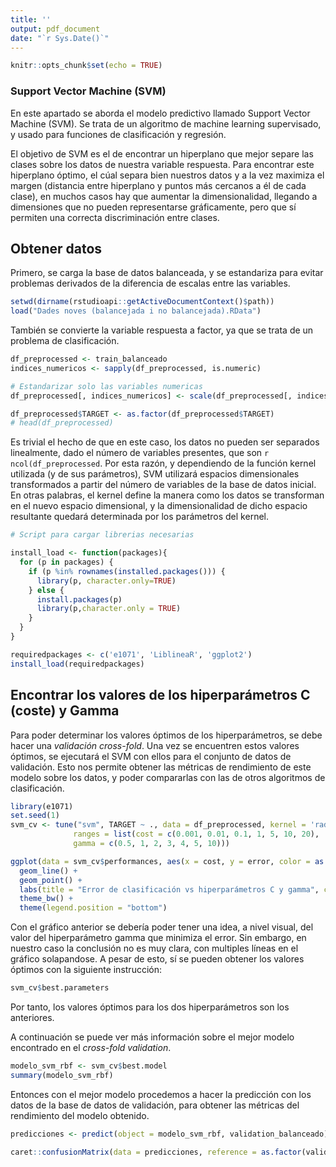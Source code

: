 ---
title: ''
output: pdf_document
date: "`r Sys.Date()`"
---

```{r setup, include=FALSE}
knitr::opts_chunk$set(echo = TRUE)
```

### Support Vector Machine (SVM)

En este apartado se aborda el modelo predictivo llamado Support Vector Machine (SVM). Se trata de un algoritmo de machine learning supervisado, y usado para funciones de clasificación y regresión.

El objetivo de SVM es el de encontrar un hiperplano que mejor separe las clases sobre los datos de nuestra variable respuesta. Para encontrar este hiperplano óptimo, el cúal separa bien nuestros datos y a la vez maximiza el margen (distancia entre hiperplano y puntos más cercanos a él de cada clase), en muchos casos hay que aumentar la dimensionalidad, llegando a dimensiones que no pueden representarse gráficamente, pero que sí permiten una correcta discriminación entre clases.

## Obtener datos

Primero, se carga la base de datos balanceada, y se estandariza para evitar problemas derivados de la diferencia de escalas entre las variables.
```{r, include = FALSE}
setwd(dirname(rstudioapi::getActiveDocumentContext()$path))
load("Dades noves (balancejada i no balancejada).RData")
```

También se convierte la variable respuesta a factor, ya que se trata  de un problema de clasificación.
```{r, include = FALSE}
df_preprocessed <- train_balanceado
indices_numericos <- sapply(df_preprocessed, is.numeric)

# Estandarizar solo las variables numericas
df_preprocessed[, indices_numericos] <- scale(df_preprocessed[, indices_numericos])
```

```{r, include = FALSE }
df_preprocessed$TARGET <- as.factor(df_preprocessed$TARGET)
# head(df_preprocessed)
```

Es trivial el hecho de que en este caso, los datos no pueden ser separados linealmente, dado el número de variables presentes, que son `r ncol(df_preprocessed`. Por esta razón, y dependiendo de la función kernel utilizada (y de sus parámetros), SVM utilizará espacios dimensionales transformados a partir del número de variables de la base de datos inicial. En otras palabras, el kernel define la manera como los datos se transforman en el nuevo espacio dimensional, y la dimensionalidad de dicho espacio resultante quedará determinada por los parámetros del kernel.

```{r cargar librerias, include = FALSE}
# Script para cargar librerias necesarias

install_load <- function(packages){
  for (p in packages) {
    if (p %in% rownames(installed.packages())) {
      library(p, character.only=TRUE)
    } else {
      install.packages(p)
      library(p,character.only = TRUE)
    }
  }
}

requiredpackages <- c('e1071', 'LiblineaR', 'ggplot2')
install_load(requiredpackages)
```

## Encontrar los valores de los hiperparámetros C (coste) y Gamma

Para poder determinar los valores óptimos de los hiperparámetros, se debe hacer una *validación cross-fold*. Una vez se encuentren estos valores óptimos, se ejecutará el SVM con ellos para el conjunto de datos de validación. Esto nos permite obtener las métricas de rendimiento de este modelo sobre los datos, y poder compararlas con las de otros algoritmos de clasificación.
```{r}
library(e1071)
set.seed(1)
svm_cv <- tune("svm", TARGET ~ ., data = df_preprocessed, kernel = 'radial',
              ranges = list(cost = c(0.001, 0.01, 0.1, 1, 5, 10, 20),
              gamma = c(0.5, 1, 2, 3, 4, 5, 10)))
```

```{r, echo = F, fig.cap="Representación del error en función de C y Gamma", fig.show='hold', out.height="75%", out.width="75%"}
ggplot(data = svm_cv$performances, aes(x = cost, y = error, color = as.factor(gamma)))+
  geom_line() +
  geom_point() +
  labs(title = "Error de clasificación vs hiperparámetros C y gamma", color = "gamma") +
  theme_bw() +
  theme(legend.position = "bottom")
```

Con el gráfico anterior se debería poder tener una idea, a nivel visual, del valor del hiperparámetro gamma que minimiza el error. Sin embargo, en nuestro caso la conclusión no es muy clara, con multiples líneas en el gráfico solapandose. A pesar de esto, sí se pueden obtener los valores óptimos con la siguiente instrucción:
```{r}
svm_cv$best.parameters
```

Por tanto, los valores óptimos para los dos hiperparámetros son los anteriores.

A continuación se puede ver más información sobre el mejor modelo encontrado en el *cross-fold validation*.
```{r}
modelo_svm_rbf <- svm_cv$best.model
summary(modelo_svm_rbf)
```


Entonces con el mejor modelo procedemos a hacer la predicción con los datos de la base de datos de validación, para obtener las métricas del rendimiento del modelo obtenido.
```{r}
predicciones <- predict(object = modelo_svm_rbf, validation_balanceado)

caret::confusionMatrix(data = predicciones, reference = as.factor(validation_balanceado$TARGET), positive = "1")
```

